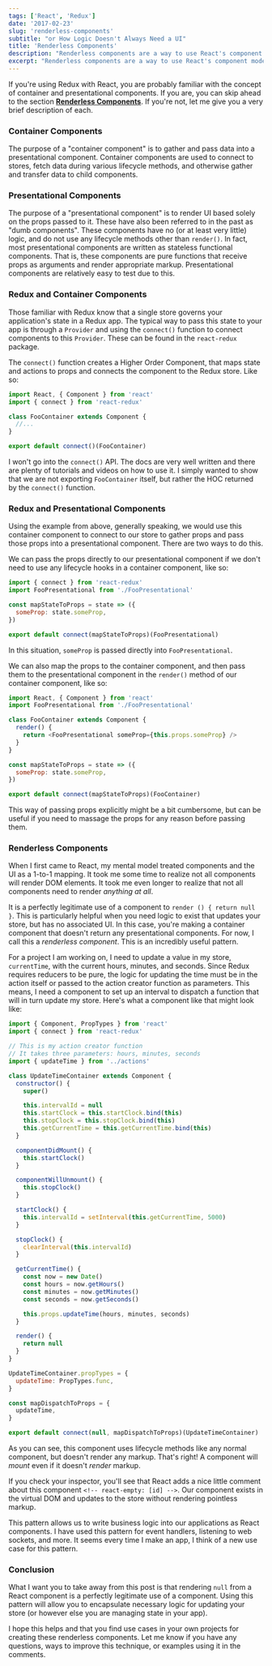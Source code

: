 ```yaml
---
tags: ['React', 'Redux']
date: '2017-02-23'
slug: 'renderless-components'
subtitle: "or How Logic Doesn't Always Need a UI"
title: 'Renderless Components'
description: "Renderless components are a way to use React's component model for side effects and logic that isn't mapped directly to your UI"
excerpt: "Renderless components are a way to use React's component model for side effects and logic that isn't mapped directly to your UI"
---
```


If you're using Redux with React, you are probably familiar with the concept of container and presentational components. If you are, you can skip ahead to the section [**Renderless Components**](#renderless-components). If you're not, let me give you a very brief description of each.

### Container Components

The purpose of a "container component" is to gather and pass data into a presentational component. Container components are used to connect to stores, fetch data during various lifecycle methods, and otherwise gather and transfer data to child components.

### Presentational Components

The purpose of a "presentational component" is to render UI based solely on the props passed to it. These have also been referred to in the past as "dumb components". These components have no (or at least very little) logic, and do not use any lifecycle methods other than `render()`. In fact, most presentational components are written as stateless functional components. That is, these components are pure functions that receive props as arguments and render appropriate markup. Presentational components are relatively easy to test due to this.

### Redux and Container Components

Those familiar with Redux know that a single store governs your application's state in a Redux app. The typical way to pass this state to your app is through a `Provider` and using the `connect()` function to connect components to this `Provider`. These can be found in the `react-redux` package.

The `connect()` function creates a Higher Order Component, that maps state and actions to props and connects the component to the Redux store. Like so:

```javascript
import React, { Component } from 'react'
import { connect } from 'react-redux'

class FooContainer extends Component {
  //...
}

export default connect()(FooContainer)
```

I won't go into the `connect()` API. The docs are very well written and there are plenty of tutorials and videos on how to use it. I simply wanted to show that we are not exporting `FooContainer` itself, but rather the HOC returned by the `connect()` function.

### Redux and Presentational Components

Using the example from above, generally speaking, we would use this container component to connect to our store to gather props and pass those props into a presentational component. There are two ways to do this.

We can pass the props directly to our presentational component if we don't need to use any lifecycle hooks in a container component, like so:

```javascript
import { connect } from 'react-redux'
import FooPresentational from './FooPresentational'

const mapStateToProps = state => ({
  someProp: state.someProp,
})

export default connect(mapStateToProps)(FooPresentational)
```

In this situation, `someProp` is passed directly into `FooPresentational`.

We can also map the props to the container component, and then pass them to the presentational component in the `render()` method of our container component, like so:

```javascript
import React, { Component } from 'react'
import FooPresentational from './FooPresentational'

class FooContainer extends Component {
  render() {
    return <FooPresentational someProp={this.props.someProp} />
  }
}

const mapStateToProps = state => ({
  someProp: state.someProp,
})

export default connect(mapStateToProps)(FooContainer)
```

This way of passing props explicitly might be a bit cumbersome, but can be useful if you need to massage the props for any reason before passing them.

### Renderless Components

When I first came to React, my mental model treated components and the UI as a 1-to-1 mapping. It took me some time to realize not all components will render DOM elements. It took me even longer to realize that not all components need to render _anything at all_.

It is a perfectly legitimate use of a component to `render () { return null }`. This is particularly helpful when you need logic to exist that updates your store, but has no associated UI. In this case, you're making a container component that doesn't return any presentational components. For now, I call this a _renderless component_. This is an incredibly useful pattern.

For a project I am working on, I need to update a value in my store, `currentTime`, with the current hours, minutes, and seconds. Since Redux requires reducers to be pure, the logic for updating the time must be in the action itself or passed to the action creator function as parameters. This means, I need a component to set up an interval to dispatch a function that will in turn update my store. Here's what a component like that might look like:

```javascript
import { Component, PropTypes } from 'react'
import { connect } from 'react-redux'

// This is my action creator function
// It takes three parameters: hours, minutes, seconds
import { updateTime } from '../actions'

class UpdateTimeContainer extends Component {
  constructor() {
    super()

    this.intervalId = null
    this.startClock = this.startClock.bind(this)
    this.stopClock = this.stopClock.bind(this)
    this.getCurrentTime = this.getCurrentTime.bind(this)
  }

  componentDidMount() {
    this.startClock()
  }

  componentWillUnmount() {
    this.stopClock()
  }

  startClock() {
    this.intervalId = setInterval(this.getCurrentTime, 5000)
  }

  stopClock() {
    clearInterval(this.intervalId)
  }

  getCurrentTime() {
    const now = new Date()
    const hours = now.getHours()
    const minutes = now.getMinutes()
    const seconds = now.getSeconds()

    this.props.updateTime(hours, minutes, seconds)
  }

  render() {
    return null
  }
}

UpdateTimeContainer.propTypes = {
  updateTime: PropTypes.func,
}

const mapDispatchToProps = {
  updateTime,
}

export default connect(null, mapDispatchToProps)(UpdateTimeContainer)
```

As you can see, this component uses lifecycle methods like any normal component, but doesn't render any markup. That's right! A component will _mount_ even if it doesn't _render_ markup.

If you check your inspector, you'll see that React adds a nice little comment about this component `<!-- react-empty: [id] -->`. Our component exists in the virtual DOM and updates to the store without rendering pointless markup.

This pattern allows us to write business logic into our applications as React components. I have used this pattern for event handlers, listening to web sockets, and more. It seems every time I make an app, I think of a new use case for this pattern.

### Conclusion

What I want you to take away from this post is that rendering `null` from a React component is a perfectly legitimate use of a component. Using this pattern will allow you to encapsulate necessary logic for updating your store (or however else you are managing state in your app).

I hope this helps and that you find use cases in your own projects for creating these renderless components. Let me know if you have any questions, ways to improve this technique, or examples using it in the comments.
